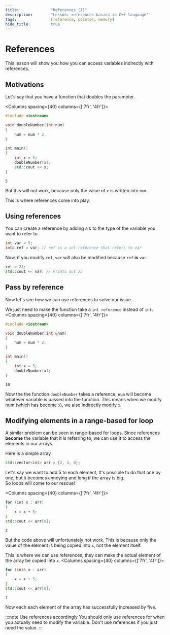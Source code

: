 ```yaml
---
title:				"References (I)"
description:		"Lesson: references basics in C++ language"
tags:				[reference, pointer, memory]
hide_title:			true
---
```



# References
This lesson will show you how you can access variables indirectly with references.

## Motivations
Let's say that you have a function that doubles the parameter.

<Columns spacing={40} columns={['7fr', '4fr']}>
<div>

```cpp
#include <iostream>

void doubleNumber(int num) 
{
    num = num * 2;
}

int main()
{
    int x = 5;
    doubleNumber(x); 
    std::cout << x;
}
```

</div>

<div>

```plaintext title="Output (console)"
5
```

</div>
</Columns>

But this will not work,
because only the value of `x` is written into `num`.

This is where references come into play.


## Using references
You can create a reference by adding a `&` to the type of the variable you want to refer to.
```cpp
int var = 5;
int& ref = var; // ref is a int reference that refers to var
```
Now, if you modify `ref`, `var` will also be modified because `ref` **is** `var`.
```cpp
ref = 23;
std::cout << var; // Prints out 23
```


## Pass by reference
Now let's see how we can use references to solve our issue.

We just need to make the function take a `int reference` instead of `int`.
<Columns spacing={40} columns={['7fr', '4fr']}>
<div>

```cpp
#include <iostream>

void doubleNumber(int &num) 
{
    num = num * 2;
}

int main()
{
    int x = 5;
    doubleNumber(x);
}
```

</div>

<div>

```plaintext title="Output (console)"
10
```

</div>
</Columns>

Now the the function `doubleNumber` takes a reference,
`num` will become whatever variable is passed into the function.
This means when we modify num (which has become `x`), we also indirectly modify `x`.


## Modifying elements in a range-based for loop
A similar problem can be seen in range-based for loops.
Since references **become** the variable that it is referring to,
we can use it to access the elements in our arrays.

Here is a simple array
```cpp
std::vector<int> arr = {2, 4, 6};
```

Let's say we want to add 5 to each element,
It's possible to do that one by one, but it becomes annoying and long if the array is big. <br/>
So loops will come to our rescue!

<Columns spacing={40} columns={['7fr', '4fr']}>
<div>

```cpp
for (int x : arr) 
{
    x = x + 5;
}
std::cout << arr[0];
```

</div>

<div>

```plaintext title="Output (console)"
2
```

</div>
</Columns>

But the code above will unfortunately not work.
This is because only the value of the element is being copied into `x`,
not the element itself.

This is where we can use references,
they can make the actual element of the array be copied into `x`.
<Columns spacing={40} columns={['7fr', '4fr']}>
<div>

```cpp
for (int& x : arr) 
{
    x = x + 5;
}
std::cout << arr[0];
```

</div>

<div>

```plaintext title="Output (console)"
7
```
</div>
</Columns>
Now each each element of the array has successfully increased by five.

:::note Use references accordingly
You should only use references for when you actually need to modify the variable.
Don't use references if you just need the value.
:::
